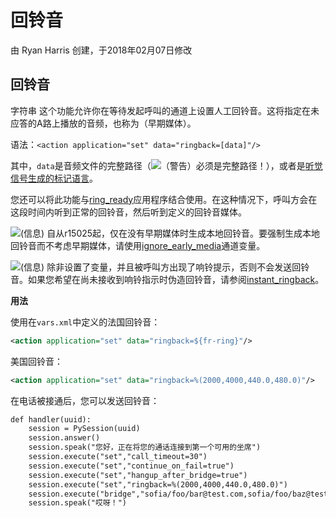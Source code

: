 # 回铃音

由 Ryan Harris 创建，于2018年02月07日修改

## 回铃音

字符串 这个功能允许你在等待发起呼叫的通道上设置人工回铃音。这将指定在未应答的A路上播放的音频，也称为（早期媒体）。

语法：`<action application="set" data="ringback=[data]"/>`

其中，`data`是音频文件的完整路径（![（警告）](/images/icons/emoticons/warning.svg)必须是完整路径！），或者是[听觉信号生成的标记语言](../FreeSWITCH-Explained/Modules/mod-dptools/mod-dptools:-gentones/TGML_6586573.mdx#lua)。

您还可以将此功能与[ring\_ready](../FreeSWITCH-Explained/Modules/mod-dptools/6586994.mdx#about)应用程序结合使用。在这种情况下，呼叫方会在这段时间内听到正常的回铃音，然后听到定义的回铃音媒体。

![(信息)](/images/icons/emoticons/information.svg) 自从r15025起，仅在没有早期媒体时生成本地回铃音。要强制生成本地回铃音而不考虑早期媒体，请使用[ignore\_early\_media](../FreeSWITCH-Explained/Dialplan/Variables-Master-List_16352570.mdx#ignore_early_media)通道变量。

![(信息)](/images/icons/emoticons/information.svg) 除非设置了变量，并且被呼叫方出现了响铃提示，否则不会发送回铃音。如果您希望在尚未接收到响铃指示时伪造回铃音，请参阅[instant\_ringback](../FreeSWITCH-Explained/Dialplan/Variables-Master-List_16352570.mdx#instant_ringback)。

**用法**

使用在`vars.xml`中定义的法国回铃音：

```xml
<action application="set" data="ringback=${fr-ring}"/>
```

美国回铃音：

```xml
<action application="set" data="ringback=%(2000,4000,440.0,480.0)"/>
```

在电话被接通后，您可以发送回铃音：

```xml
def handler(uuid):
    session = PySession(uuid)
    session.answer()
    session.speak("您好，正在将您的通话连接到第一个可用的坐席")
    session.execute("set","call_timeout=30")
    session.execute("set","continue_on_fail=true")
    session.execute("set","hangup_after_bridge=true")
    session.execute("set","ringback=%(2000,4000,440.0,480.0)")
    session.execute("bridge","sofia/foo/bar@test.com,sofia/foo/baz@test2.com:5070")
    session.speak("哎呀！")
```